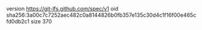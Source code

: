 version https://git-lfs.github.com/spec/v1
oid sha256:3a00c7c7252aec482c0a8144826b0fb357e135c30d4c1f16f00e465cfd0db2c1
size 370
